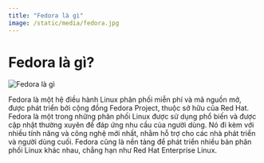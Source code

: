 ```yaml
---
title: "Fedora là gì"
image: /static/media/fedora.jpg
---
```


# Fedora là gì?

![Fedora là gì](/static/media/fedora.jpg)

Fedora là một hệ điều hành Linux phân phối miễn phí và mã nguồn mở, được phát triển bởi cộng đồng Fedora Project, thuộc sở hữu của Red Hat. Fedora là một trong những phân phối Linux được sử dụng phổ biến và được cập nhật thường xuyên để đáp ứng nhu cầu của người dùng. Nó đi kèm với nhiều tính năng và công nghệ mới nhất, nhằm hỗ trợ cho các nhà phát triển và người dùng cuối. Fedora cũng là nền tảng để phát triển nhiều bản phân phối Linux khác nhau, chẳng hạn như Red Hat Enterprise Linux.
